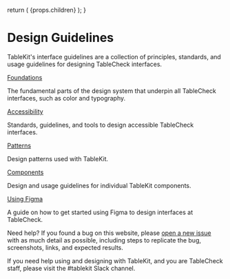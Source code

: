 
  return (
    <Layout title="Design" sideNav="design" editPageRoute="design.html.mdx">
      {props.children}
    </Layout>
  );
}

# Design Guidelines

TableKit's interface guidelines are a collection of principles, standards, and usage guidelines for designing TableCheck interfaces.

[Foundations](/design/foundations)

The fundamental parts of the design system that underpin all TableCheck interfaces, such as color and typography.

[Accessibility](/design/accessibility)

Standards, guidelines, and tools to design accessible TableCheck interfaces.

[Patterns](/design/patterns)

Design patterns used with TableKit.

[Components](/design/components)

Design and usage guidelines for individual TableKit components.

[Using Figma](/design/using-figma)

A guide on how to get started using Figma to design interfaces at TableCheck.

Need help?
If you found a bug on this website, please [open a new issue](https://github.com/tablecheck/tablekit/issues/new) with as much detail as possible, including steps to replicate the bug, screenshots, links, and expected results.

If you need help using and designing with TableKit, and you are TableCheck staff, please visit the #tablekit Slack channel.
